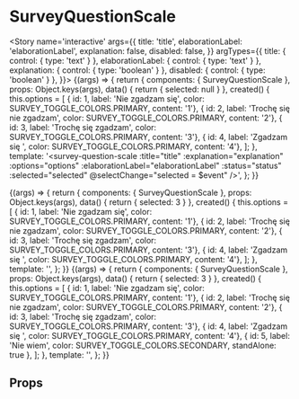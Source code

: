 
<Meta title='atoms/SurveyQuestionScale' component={SurveyQuestionScale} />

# SurveyQuestionScale

<Story name='interactive'
	   args={{
		  title: 'title',
		   elaborationLabel: 'elaborationLabel',
		   explanation: false,
		   disabled: false,
	   }}
	   argTypes={{
		   title: { control: { type: 'text' } },
		   elaborationLabel: { control: { type: 'text' } },
		   explanation: { control: { type: 'boolean' } },
		   disabled: { control: { type: 'boolean' } },
	   }}>
	{(args) => {
		return {
			components: { SurveyQuestionScale },
			props: Object.keys(args),
			data() {
				return { selected: null }
			},
			created() {
				this.options = [
					{ id: 1, label: 'Nie zgadzam się', color: SURVEY_TOGGLE_COLORS.PRIMARY, content: '1'},
					{ id: 2, label: 'Trochę się nie zgadzam', color: SURVEY_TOGGLE_COLORS.PRIMARY, content: '2'},
					{ id: 3, label: 'Trochę się zgadzam', color: SURVEY_TOGGLE_COLORS.PRIMARY, content: '3'},
					{ id: 4, label: 'Zgadzam się ', color: SURVEY_TOGGLE_COLORS.PRIMARY, content: '4'},
				];
			},
			template: '<survey-question-scale :title="title" :explanation="explanation" :options="options" :elaborationLabel="elaborationLabel" :status="status" :selected="selected" @selectChange="selected = $event" />',
		};
	}}
</Story>


<Story name='examples/selectedAnswer'>
	{(args) => {
		return {
			components: { SurveyQuestionScale },
			props: Object.keys(args),
			data() {
				return { selected: 3 }
			},
			created() {
				this.options = [
					{ id: 1, label: 'Nie zgadzam się', color: SURVEY_TOGGLE_COLORS.PRIMARY, content: '1'},
					{ id: 2, label: 'Trochę się nie zgadzam', color: SURVEY_TOGGLE_COLORS.PRIMARY, content: '2'},
					{ id: 3, label: 'Trochę się zgadzam', color: SURVEY_TOGGLE_COLORS.PRIMARY, content: '3'},
					{ id: 4, label: 'Zgadzam się ', color: SURVEY_TOGGLE_COLORS.PRIMARY, content: '4'},
				];
			},
			template: '<survey-question-scale title="title" :explanation="explanation" :options="options" elaborationLabel="elaborationLabel" :status="status" :selected="selected" @selectChange="selected = $event" />',
		};
	}}
</Story>

<Story name='examples/withNeutralAnswer'>
	{(args) => {
		return {
			components: { SurveyQuestionScale },
			props: Object.keys(args),
			data() {
				return { selected: 3 }
			},
			created() {
				this.options = [
					{ id: 1, label: 'Nie zgadzam się', color: SURVEY_TOGGLE_COLORS.PRIMARY, content: '1'},
					{ id: 2, label: 'Trochę się nie zgadzam', color: SURVEY_TOGGLE_COLORS.PRIMARY, content: '2'},
					{ id: 3, label: 'Trochę się zgadzam', color: SURVEY_TOGGLE_COLORS.PRIMARY, content: '3'},
					{ id: 4, label: 'Zgadzam się ', color: SURVEY_TOGGLE_COLORS.PRIMARY, content: '4'},
					{ id: 5, label: 'Nie wiem', color: SURVEY_TOGGLE_COLORS.SECONDARY, standAlone: true },
				];
			},
			template: '<survey-question-scale title="title" :explanation="explanation" :options="options" elaborationLabel="elaborationLabel" :status="status" :selected="selected" @selectChange="selected = $event" />',
		};
	}}
</Story>

## Props

<Props of={SurveyQuestionScale} />